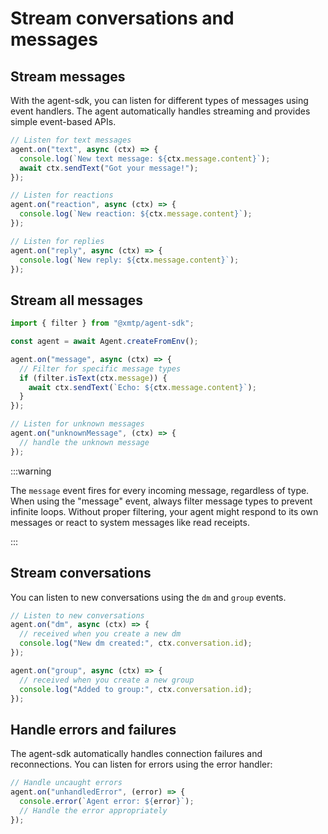 # Stream conversations and messages

## Stream messages

With the agent-sdk, you can listen for different types of messages using event handlers. The agent automatically handles streaming and provides simple event-based APIs.

```js [Node]
// Listen for text messages
agent.on("text", async (ctx) => {
  console.log(`New text message: ${ctx.message.content}`);
  await ctx.sendText("Got your message!");
});

// Listen for reactions
agent.on("reaction", async (ctx) => {
  console.log(`New reaction: ${ctx.message.content}`);
});

// Listen for replies
agent.on("reply", async (ctx) => {
  console.log(`New reply: ${ctx.message.content}`);
});
```

## Stream all messages

```js [Node]
import { filter } from "@xmtp/agent-sdk";

const agent = await Agent.createFromEnv();

agent.on("message", async (ctx) => {
  // Filter for specific message types
  if (filter.isText(ctx.message)) {
    await ctx.sendText(`Echo: ${ctx.message.content}`);
  }
});

// Listen for unknown messages
agent.on("unknownMessage", (ctx) => {
  // handle the unknown message
});
```

:::warning

The `message` event fires for every incoming message, regardless of type. When using the "message" event, always filter message types to prevent infinite loops. Without proper filtering, your agent might respond to its own messages or react to system messages like read receipts.

:::

## Stream conversations

You can listen to new conversations using the `dm` and `group` events.

```js [Node]
// Listen to new conversations
agent.on("dm", async (ctx) => {
  // received when you create a new dm
  console.log("New dm created:", ctx.conversation.id);
});

agent.on("group", async (ctx) => {
  // received when you create a new group
  console.log("Added to group:", ctx.conversation.id);
});
```

## Handle errors and failures

The agent-sdk automatically handles connection failures and reconnections. You can listen for errors using the error handler:

```js [Node]
// Handle uncaught errors
agent.on("unhandledError", (error) => {
  console.error(`Agent error: ${error}`);
  // Handle the error appropriately
});
```
